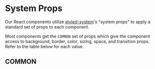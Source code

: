 
# System Props

Our React components utilize [styled-system](https://github.com/jxnblk/styled-system)'s "system props" to apply a standard set of props to each component.

Most components get the `COMMON` set of props which give the component access to background, border, color, sizing, space, and transition props.  Refer to the table below for each value.

## COMMON

